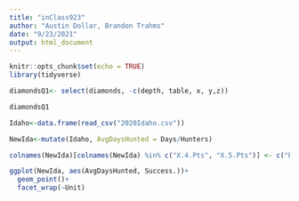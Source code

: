 ---
title: "inClass923"
author: "Austin Dollar, Brandon Trahms"
date: "9/23/2021"
output: html_document
---

```{r setup, include=FALSE}
knitr::opts_chunk$set(echo = TRUE)
library(tidyverse)
```


```{r q1}

diamondsQ1<- select(diamonds, -c(depth, table, x, y,z))

diamondsQ1

```


```{r Q2}

Idaho<-data.frame(read_csv("2020Idaho.csv"))

NewIda<-mutate(Idaho, AvgDaysHunted = Days/Hunters)

colnames(NewIda)[colnames(NewIda) %in% c("X.4.Pts", "X.5.Pts")] <- c("Percent_bigger_4Pts", "Percent_bigger_5Pts")

ggplot(NewIda, aes(AvgDaysHunted, Success.))+
  geom_point()+
  facet_wrap(~Unit)


```


```{r Q3}


```


```{r Q4}


```


```{r Q5}


```

```{r Q6}


```

```{r Q7}


```